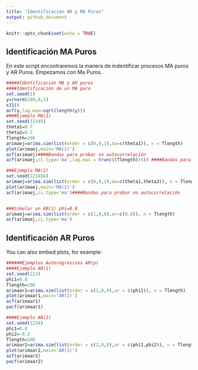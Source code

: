 ```yaml
---
title: "Identificación AR y MA Puros"
output: github_document
---
```


```r
knitr::opts_chunk$set(echo = TRUE)
```

## Identificación MA Puros

En este script encontraremos la manera de indentificar procesos MA puros y AR Puros. Empezamos con Ma Puros.

```r
#####Identificación MA y AR puros
####Identificación de un MA puro
set.seed(1)
y=rnorm(200,0,1)
x11()
acf(y,lag.max=sqrt(length(y)))
####Ejemplo MA(1)
set.seed(12345)
theta1=0.7
theta2=0.5
Tlength=200
arimaej=arima.sim(list(order = c(0,0,1),ma=c(theta1)), n = Tlength)
plot(arimaej,main='MA(1)')
acf(arimaej)####Bandas para probar no autocorrelación
acf(arimaej,ci.type='ma',lag.max = trunc((Tlength)/4)) ####Bandas para probar MA, note que es consecuente con un MA(1)

###Ejemplo MA(2)
set.seed(123456)
arimaej=arima.sim(list(order = c(0,0,2),ma=c(theta1,theta2)), n = Tlength)
plot(arimaej,main='MA(2)')
acf(arimaej,ci.type='ma')####Bandas para probar no autocorrelación


###Simular un AR(1) phi=0.8
arimaej=arima.sim(list(order = c(1,0,0),ar=c(0.8)), n = Tlength)
acf(arimaej,ci.type='ma')
```

## Identificación AR Puros

You can also embed plots, for example:

```r
######Ejemplos Autoregresivos AR(p)
####Ejemplo AR(1)
set.seed(123)
phi1=0.8
Tlength=200
arimaar1=arima.sim(list(order = c(1,0,0),ar = c(phi1)), n = Tlength)
plot(arimaar1,main='AR(1)')
acf(arimaar1)
pacf(arimaar1)

####Ejemplo AR(1)
set.seed(1234)
phi1=0.8
phi2=-0.2
Tlength=200
arimaar2=arima.sim(list(order = c(2,0,0),ar = c(phi1,phi2)), n = Tlength)
plot(arimaar2,main='AR(1)')
acf(arimaar2)
pacf(arimaar2)
```


